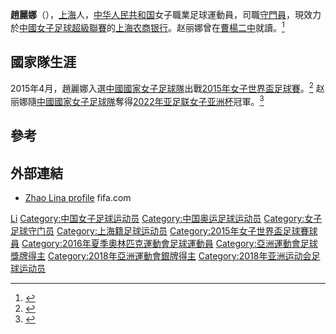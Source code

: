 {{Infobox football biography
| name = 趙麗娜
| fullname =趙麗娜
| image =
| birth_date  = {{birth date and age|1991|09|18}}
| birth_place = {{CHN}}[[上海市|上海市]]
| height =  {{convert|1.88|m|abbr=on}}
| position = [[守門員|守門員]]
| currentclub = [[上海女足|上海农商银行]]
| clubnumber =
| youthclubs1 =
| youthyears1 =
| clubs1 = [[上海女足|上海农商银行]]
| years1 =
| caps1 =30
| goals1 =0
| nationalteam1 = [[中國國家女子足球隊|中國國家女子足球隊]]
| nationalyears1 =  2015–
| nationalcaps1 =  38
| nationalgoals1 =  2
| pcupdate =
| ntupdate = 2016年6月5日
}}
'''趙麗娜'''（{{bd|1991年|9月18日||}}），[[上海|上海]]人，[[中华人民共和国|中华人民共和国]]女子職業足球運動員，司職[[守門員|守門員]]，現效力於[[中國女子足球超級聯賽|中國女子足球超級聯賽]]的[[上海女足|上海农商银行]]。赵丽娜曾在[[曹楊二中|曹楊二中]]就讀。<ref>{{cite news |title=为她们骄傲！中国女足4名队员，都来自上海这所高中 |url=https://j.eastday.com/p/1644222666033696}}</ref>

==國家隊生涯==
2015年4月，趙麗娜入選[[中國國家女子足球隊|中國國家女子足球隊]]出戰[[2015年女子世界盃足球賽|2015年女子世界盃足球賽]]。<ref>{{cite web|url=http://www.fa.org.cn/bulletin/training/2015-04-17/468757.html|title=中国足球协会官方网站|work=fa.org.cn|accessdate=2016-05-01|archive-date=2016-03-12|archive-url=https://web.archive.org/web/20160312101233/http://www.fa.org.cn/bulletin/training/2015-04-17/468757.html|dead-url=no}}</ref>
赵丽娜隨[[中國國家女子足球隊|中國國家女子足球隊]]奪得[[2022年亚足联女子亚洲杯|2022年亚足联女子亚洲杯]]冠軍。<ref>{{cite news |title=中国女足美女门将晒冠军奖杯 赵丽娜:感动感谢感恩 |url=https://sports.sina.com.cn/china/womenfootballs/2022-02-07/doc-ikyamrmz9361031.shtml}}</ref>

== 參考 ==
{{reflist}}

== 外部連結 ==
* [http://www.fifa.com/womensworldcup/players/player=386989/index.html Zhao Lina profile] {{Wayback|url=http://www.fifa.com/womensworldcup/players/player=386989/index.html |date=20160305045346 }} fifa.com

{{2015年女足世界杯中国队参赛名单}}
{{2016年奥运会女子足球中国参赛名单}}
{{2018年亚运会女子足球中国参赛名单}}
{{2018年女足亚洲杯赛中国队参赛名单}}
{{2022年亚足联女子亚洲杯中国队参赛名单}}

{{Authority control}}
{{DEFAULTSORT:Zhao Lina}}
[[Category:赵姓|Li]]
[[Category:中国女子足球运动员|Category:中国女子足球运动员]]
[[Category:中国奥运足球运动员|Category:中国奥运足球运动员]]
[[Category:女子足球守门员|Category:女子足球守门员]]
[[Category:上海籍足球运动员|Category:上海籍足球运动员]]
[[Category:2015年女子世界盃足球賽球員|Category:2015年女子世界盃足球賽球員]]
[[Category:2016年夏季奧林匹克運動會足球運動員|Category:2016年夏季奧林匹克運動會足球運動員]]
[[Category:亞洲運動會足球獎牌得主|Category:亞洲運動會足球獎牌得主]]
[[Category:2018年亞洲運動會銀牌得主|Category:2018年亞洲運動會銀牌得主]]
[[Category:2018年亚洲运动会足球运动员|Category:2018年亚洲运动会足球运动员]]